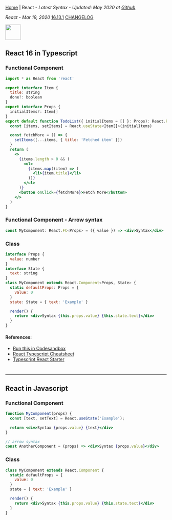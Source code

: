 
[Home](/) | React - _Latest Syntax - Updated: May 2020 at [Github](https://github.com/ngduc/syntax.codes)_

_React - Mar 19, 2020_ <a class="tagButton" href="https://github.com/facebook/react/releases">16.13.1</a> <a class="tagButton" href="https://github.com/facebook/react/blob/master/CHANGELOG.md">CHANGELOG</a>

<img src="https://upload.wikimedia.org/wikipedia/commons/thumb/a/a7/React-icon.svg/1024px-React-icon.svg.png" height="48" />

## React 16 in Typescript

### Functional Component

```.jsx
import * as React from 'react'

export interface Item {
  title: string
  done?: boolean
}
export interface Props {
  initialItems?: Item[]
}
export default function TodoList({ initialItems = [] }: Props): React.ReactElement {
  const [items, setItems] = React.useState<Item[]>(initialItems)

  const fetchMore = () => {
    setItems([...items, { title: 'Fetched item' }])
  }
  return (
    <>
      {items.length > 0 && (
        <ul>
          {items.map((item) => (
            <li>{item.title}</li>
          ))}
        </ul>
      )}
      <button onClick={fetchMore}>Fetch More</button>
    </>
  )
}
```

### Functional Component - Arrow syntax

```.jsx
const MyComponent: React.FC<Props> = ({ value }) => <div>Syntax</div>
```

### Class

```.jsx
interface Props {
  value: number
}
interface State {
  text: string
}
class MyComponent extends React.Component<Props, State> {
  static defaultProps: Props = {
    value: 0
  }
  state: State = { text: 'Example' }

  render() {
    return <div>Syntax {this.props.value} {this.state.text}</div>
  }
}
```

#### References:
- [Run this in Codesandbox](https://codesandbox.io/s/react-typescript-estfk?file=/src/TodoList.tsx)
- [React Typescript Cheatsheet](https://github.com/typescript-cheatsheets/react-typescript-cheatsheet)
- [Typescript React Starter](https://github.com/microsoft/TypeScript-React-Starter)

#
---------------

## React in Javascript

### Functional Component

```.jsx
function MyComponent(props) {
  const [text, setText] = React.useState('Example');

  return <div>Syntax {props.value} {text}</div> 
}

// arrow syntax
const AnotherComponent = (props) => <div>Syntax {props.value}</div>
```

### Class

```.jsx
class MyComponent extends React.Component {
  static defaultProps = {
    value: 0
  }
  state = { text: 'Example' }

  render() {
    return <div>Syntax {this.props.value} {this.state.text}</div>
  }
}
```
